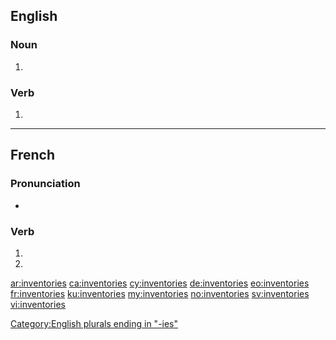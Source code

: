 {{also|inventoriés}}
==English==

===Noun===
{{head|en|plural}}

# {{plural of|inventory|lang=en}}

===Verb===
{{head|en|verb form}}

# {{en-third-person singular of|inventory}}

[[Category:English plurals ending in "-ies"]]

----

==French==

===Pronunciation===
* {{homophones|lang=fr|inventorie|inventorient}}

===Verb===
{{fr-verb-form}}

# {{inflection of|inventorier||2|s|pres|ind|lang=fr}}
# {{inflection of|inventorier||2|s|pres|sub|lang=fr}}

[[ar:inventories]]
[[ca:inventories]]
[[cy:inventories]]
[[de:inventories]]
[[eo:inventories]]
[[fr:inventories]]
[[ku:inventories]]
[[my:inventories]]
[[no:inventories]]
[[sv:inventories]]
[[vi:inventories]]